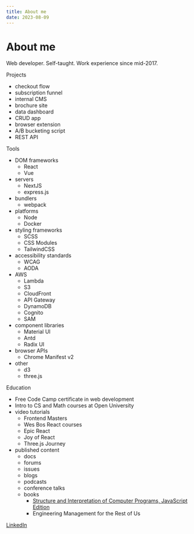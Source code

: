 ```yaml
---
title: About me
date: 2023-08-09
---
```


# About me

Web developer. Self-taught. Work experience since mid-2017.

Projects

- checkout flow
- subscription funnel
- internal CMS
- brochure site
- data dashboard
- CRUD app
- browser extension
- A/B bucketing script
- REST API

Tools

- DOM frameworks
  - React
  - Vue
- servers
  - NextJS
  - express.js
- bundlers
  - webpack
- platforms
  - Node
  - Docker
- styling frameworks
  - SCSS
  - CSS Modules
  - TailwindCSS
- accessibility standards
  - WCAG
  - AODA
- AWS
  - Lambda
  - S3
  - CloudFront
  - API Gateway
  - DynamoDB
  - Cognito
  - SAM
- component libraries
  - Material UI
  - Antd
  - Radix UI
- browser APIs
  - Chrome Manifest v2
- other
  - d3
  - three.js

Education

- Free Code Camp certificate in web development
- Intro to CS and Math courses at Open University
- video tutorials
  - Frontend Masters
  - Wes Bos React courses
  - Epic React
  - Joy of React
  - Three.js Journey
- published content
  - docs
  - forums
  - issues
  - blogs
  - podcasts
  - conference talks
  - books
    - [Structure and Interpretation of Computer Programs, JavaScript Edition](https://sourceacademy.org/sicpjs/1)
    - Engineering Management for the Rest of Us

[LinkedIn](https://www.linkedin.com/in/aleksander-sobieraj/)
